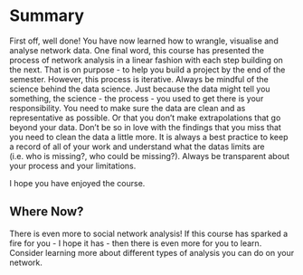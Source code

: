 # Summary

First off, well done! You have now learned how to wrangle, visualise and analyse network data. One final word, this course has presented the process of network analysis in a linear fashion with each step building on the next. That is on purpose - to help you build a project by the end of the semester. However, this process is iterative. Always be mindful of the science behind the data science. Just because the data might tell you something, the science - the process - you used to get there is your responsibility. You need to make sure the data are clean and as representative as possible. Or that you don't make extrapolations that go beyond your data. Don't be so in love with the findings that you miss that you need to clean the data a little more. It is always a best practice to keep a record of all of your work and understand what the datas limits are (i.e. who is missing?, who could be missing?). Always be transparent about your process and your limitations.

I hope you have enjoyed the course.

## Where Now?

There is even more to social network analysis! If this course has sparked a fire for you - I hope it has - then there is even more for you to learn. Consider learning more about different types of analysis you can do on your network.
